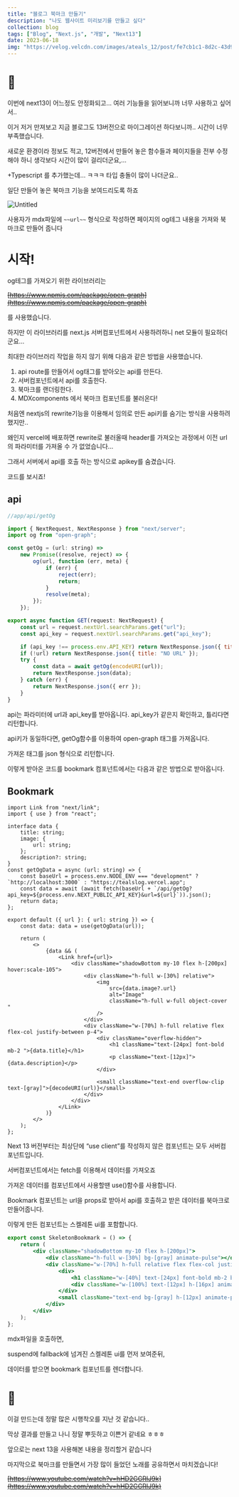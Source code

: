 ```yaml
---
title: "블로그 북마크 만들기"
description: "나도 웹사이트 미리보기를 만들고 싶다"
collection: blog
tags: ["Blog", "Next.js", "개발", "Next13"]
date: 2023-06-18
img: "https://velog.velcdn.com/images/ateals_12/post/fe7cb1c1-8d2c-43d9-947e-aa7f2e807140/image.png"
---
```


# 👋

이번에 next13이 어느정도 안정화되고… 여러 기능들을 읽어보니까 너무 사용하고 싶어서..

이거 저거 만져보고 지금 블로그도 13버전으로 마이그레이션 하다보니까.. 시간이 너무 부족했습니다.

새로운 환경이라 정보도 적고, 12버전에서 만들어 놓은 함수들과 페이지들을 전부 수정해야 하니 생각보다 시간이 많이 걸리더군요,…

+Typescript 를 추가했는데… ㅋㅋㅋ 타입 충돌이 많이 나더군요..

일단 만들어 놓은 북마크 기능을 보여드리도록 하죠

![Untitled](https://velog.velcdn.com/images/ateals_12/post/bba1fb2b-6ee8-4a6e-8c0a-9969e772e6d5/image.png)

사용자가 mdx파일에 `~~url~~` 형식으로 작성하면 페이지의 og테그 내용을 가져와 북마크로 만들어 줍니다

# 시작!

og테그를 가져오기 위한 라이브러리는

~~[https://www.npmjs.com/package/open-graph](https://www.npmjs.com/package/open-graph)~~

를 사용했습니다.

하지만 이 라이브러리를 next.js 서버컴포넌트에서 사용하려하니 net 모듈이 필요하더군요…

최대한 라이브러리 작업을 하지 않기 위해 다음과 같은 방법을 사용했습니다.

<aside className="my-10 py-[20px] px-[10px] dark:bg-[#1E1E1E] bg-[#efefef] rounded-[10px]">

1. api route를 만들어서 og태그를 받아오는 api를 만든다.
2. 서버컴포넌트에서 api를 호출한다.
3. 북마크를 랜더링한다.
4. MDXcomponents 에서 북마크 컴포넌트를 불러온다!

</aside>

처음엔 nextjs의 rewrite기능을 이용해서 임의로 만든 api키를 숨기는 방식을 사용하려 했지만..

왜인지 vercel에 배포하면 rewrite로 불러올때 header를 가져오는 과정에서 이전 url의 파라미터를 가져올 수 가 없었습니다…

그래서 서버에서 api를 호출 하는 방식으로 apikey를 숨겼습니다.

코드를 보시죠!

## api

```jsx
//app/api/getOg

import { NextRequest, NextResponse } from "next/server";
import og from "open-graph";

const getOg = (url: string) =>
    new Promise((resolve, reject) => {
        og(url, function (err, meta) {
            if (err) {
                reject(err);
                return;
            }
            resolve(meta);
        });
    });

export async function GET(request: NextRequest) {
    const url = request.nextUrl.searchParams.get("url");
    const api_key = request.nextUrl.searchParams.get("api_key");

    if (api_key !== process.env.API_KEY) return NextResponse.json({ title: "NOT MATCH API KEY", api_key });
    if (!url) return NextResponse.json({ title: "NO URL" });
    try {
        const data = await getOg(encodeURI(url));
        return NextResponse.json(data);
    } catch (err) {
        return NextResponse.json({ err });
    }
}
```

api는 파라미터에 url과 api_key를 받아옵니다. api_key가 같은지 확인하고, 틀리다면 리턴합니다.

api키가 동일하다면, getOg함수를 이용하여 open-graph 태그를 가져옵니다.

가져온 태그를 json 형식으로 리턴합니다.

이렇게 받아온 코드를 bookmark 컴포넌트에서는 다음과 같은 방법으로 받아옵니다.

## Bookmark

```tsx
import Link from "next/link";
import { use } from "react";

interface data {
    title: string;
    image: {
        url: string;
    };
    description?: string;
}
const getOgData = async (url: string) => {
    const baseUrl = process.env.NODE_ENV === "development" ? `http://localhost:3000` : "https://tealslog.vercel.app";
    const data = await (await fetch(baseUrl + `/api/getOg?api_key=${process.env.NEXT_PUBLIC_API_KEY}&url=${url}`)).json();
    return data;
};

export default ({ url }: { url: string }) => {
    const data: data = use(getOgData(url));

    return (
        <>
            {data && (
                <Link href={url}>
                    <div className="shadowBottom my-10 flex h-[200px] hover:scale-105">
                        <div className="h-full w-[30%] relative">
                            <img
                                src={data.image?.url}
                                alt="Image"
                                className="h-full w-full object-cover "
                            />
                        </div>
                        <div className="w-[70%] h-full relative flex flex-col justify-between p-4">
                            <div className="overflow-hidden">
                                <h1 className="text-[24px] font-bold mb-2 ">{data.title}</h1>
                                <p className="text-[12px]">{data.description}</p>
                            </div>

                            <small className="text-end overflow-clip text-[gray]">{decodeURI(url)}</small>
                        </div>
                    </div>
                </Link>
            )}
        </>
    );
};
```

Next 13 버전부터는 최상단에 “use client”를 작성하지 않은 컴포넌트는 모두 서버컴포넌트입니다.

서버컴포넌트에서는 fetch를 이용해서 데이터를 가져오죠

가져온 데이터를 컴포넌트에서 사용할땐 use()함수를 사용합니다.

Bookmark 컴포넌트는 url을 props로 받아서 api를 호출하고 받은 데이터를 북마크로 만들어줍니다.

이렇게 만든 컴포넌트는 스켈레톤 ui를 포함합니다.

```jsx
export const SkeletonBookmark = () => {
    return (
        <div className="shadowBottom my-10 flex h-[200px]">
            <div className="h-full w-[30%] bg-[gray] animate-pulse"></div>
            <div className="w-[70%] h-full relative flex flex-col justify-between p-4">
                <div>
                    <h1 className="w-[40%] text-[24px] font-bold mb-2 bg-[gray] h-[30px] animate-pulse"></h1>
                    <div className="w-[100%] text-[12px] h-[16px] animate-pulse flex items-center"></div>
                </div>
                <small className="text-end bg-[gray] h-[12px] animate-pulse"></small>
            </div>
        </div>
    );
};
```

mdx파일을 호출하면,

suspend에 fallback에 넘겨진 스켈레톤 ui를 먼저 보여준뒤,

데이터를 받으면 bookmark 컴포넌트를 렌더합니다.

# 🚪

이걸 만드는데 정말 많은 시행착오를 지난 것 같습니다..

막상 결과를 만들고 나니 정말 뿌듯하고 이쁜거 같네요 ㅎㅎㅎ

앞으로는 next 13을 사용해본 내용을 정리할거 같습니다

마지막으로 북마크를 만들면서 가장 많이 들었던 노래를 공유하면서 마치겠습니다!

~~[https://www.youtube.com/watch?v=hHD2GGRIJ9k](https://www.youtube.com/watch?v=hHD2GGRIJ9k)~~
